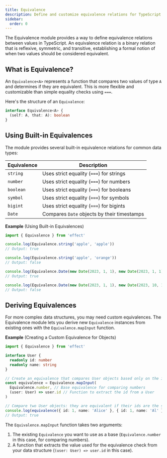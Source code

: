 ```yaml
---
title: Equivalence
description: Define and customize equivalence relations for TypeScript values.
sidebar:
  order: 0
---
```


The Equivalence module provides a way to define equivalence relations between values in TypeScript. An equivalence relation is a binary relation that is reflexive, symmetric, and transitive, establishing a formal notion of when two values should be considered equivalent.

## What is Equivalence?

An `Equivalence<A>` represents a function that compares two values of type `A` and determines if they are equivalent. This is more flexible and customizable than simple equality checks using `===`.

Here's the structure of an `Equivalence`:

```ts showLineNumbers=false
interface Equivalence<A> {
  (self: A, that: A): boolean
}
```

## Using Built-in Equivalences

The module provides several built-in equivalence relations for common data types:

| Equivalence | Description                                 |
| ----------- | ------------------------------------------- |
| `string`    | Uses strict equality (`===`) for strings    |
| `number`    | Uses strict equality (`===`) for numbers    |
| `boolean`   | Uses strict equality (`===`) for booleans   |
| `symbol`    | Uses strict equality (`===`) for symbols    |
| `bigint`    | Uses strict equality (`===`) for bigints    |
| `Date`      | Compares `Date` objects by their timestamps |

**Example** (Using Built-in Equivalences)

```ts twoslash
import { Equivalence } from 'effect'

console.log(Equivalence.string('apple', 'apple'))
// Output: true

console.log(Equivalence.string('apple', 'orange'))
// Output: false

console.log(Equivalence.Date(new Date(2023, 1, 1), new Date(2023, 1, 1)))
// Output: true

console.log(Equivalence.Date(new Date(2023, 1, 1), new Date(2023, 10, 1)))
// Output: false
```

## Deriving Equivalences

For more complex data structures, you may need custom equivalences. The Equivalence module lets you derive new `Equivalence` instances from existing ones with the `Equivalence.mapInput` function.

**Example** (Creating a Custom Equivalence for Objects)

```ts twoslash
import { Equivalence } from 'effect'

interface User {
  readonly id: number
  readonly name: string
}

// Create an equivalence that compares User objects based only on the id
const equivalence = Equivalence.mapInput(
  Equivalence.number, // Base equivalence for comparing numbers
  (user: User) => user.id // Function to extract the id from a User
)

// Compare two User objects: they are equivalent if their ids are the same
console.log(equivalence({ id: 1, name: 'Alice' }, { id: 1, name: 'Al' }))
// Output: true
```

The `Equivalence.mapInput` function takes two arguments:

1. The existing `Equivalence` you want to use as a base (`Equivalence.number` in this case, for comparing numbers).
2. A function that extracts the value used for the equivalence check from your data structure (`(user: User) => user.id` in this case).
